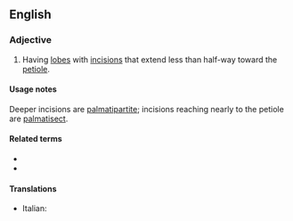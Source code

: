 ==English==

===Adjective===
{{en-adj}}

# {{lb|en|botany|of leaves}} Having [[lobe]]s with [[incision]]s that extend less than half-way toward the [[petiole]].

====Usage notes====
Deeper incisions are [[palmatipartite]]; incisions reaching nearly to the petiole are [[palmatisect]].

====Related terms====
* {{l|en|palmate}}
* {{l|en|pinnatifid}}

====Translations====
{{trans-top|leaf type}}
* Italian: {{t+|it|palmatifido}}
{{trans-mid}}
{{trans-bottom}}